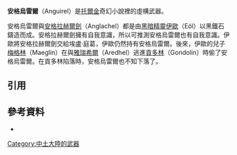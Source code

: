 '''安格烏雷爾'''（Anguirel）是[[托爾金|托爾金]]奇幻小說裡的虛構武器。

安格烏雷爾與[[安格拉赫爾劍|安格拉赫爾劍]]（Anglachel）都是由[[黑暗精靈|黑暗精靈]][[伊歐|伊歐]]（Eöl）以黑鐵石鑄造而成。安格拉赫爾劍擁有自我意識，所以可推測安格烏雷爾也有自我意識。伊歐將安格拉赫爾劍交給埃盧·庭葛，伊歐仍然持有安格烏雷爾。後來，伊歐的兒子[[梅格林|梅格林]]（Maeglin）在與[[雅瑞希爾|雅瑞希爾]]（Aredhel）逃進[[貢多林|貢多林]]（Gondolin）時偷了安格烏雷爾{{cfn|Foster|y=2001|p=18}}。在貢多林陷落時，安格烏雷爾也不知下落了。

== 引用 ==
{{reflist}}

== 參考資料 ==
{{refbegin}}

*{{Citation
|last=Foster
|first=Robert
|title=The Complete Guide to Middle-earth: From the Hobbit Through the Lord of the Rings and Beyond 
|publisher=Ballantine Books 
|year=2001
|isbn=0345449762 
|edition=1st trade paperback
}}

{{refend}}

{{Meweapons}}

[[Category:中土大陸的武器|Category:中土大陸的武器]]